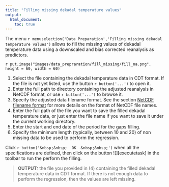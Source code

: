 ```yaml
---
title: "Filling missing dekadal temperature values"
output:
  html_document:
    toc: true
---
```


The menu `r menuselection('Data Preparation','Filling missing dekadal temperature values')` allows to fill the missing values of dekadal temperature data using a downscaled and bias corrected reanalysis as predictors.

`r put.image("images/data_prepraration/fill_missing/fill_na.png", height = 60, width = 60)`

1. Select the file containing the dekadal temperature data in CDT format. If the file is not yet listed, use the button `r button('...')` to open it.
2. Enter the full path to directory containing the adjusted reanalysis in NetCDF format, or use `r button('...')` to browse it.
3. Specify the adjusted data filename format. See the section [NetCDF filename format](cdt_data_input.html#cdt.ncdf.ffrmt) for more details on the format of NetCDF file names.
4. Enter the full path of the file you want to save the filled dekadal temperature data, or just enter the file name if you want to save it under the current working directory.
5. Enter the start and end date of the period for the gaps filling.
6. Specify the minimum length (typically, between 10 and 20) of non missing data to be used to perform the regression.

Click `r button('&nbsp;&nbsp;  OK  &nbsp;&nbsp;')` when all the specifications are defined, then click on the button ![][executetask] in the toolbar to run the perform the filling.

>  **OUTPUT:** the file you provided in (4) containing the filled dekadal temperature data in CDT format. If there is not enough data to perform the regression, then the values are left missing.

